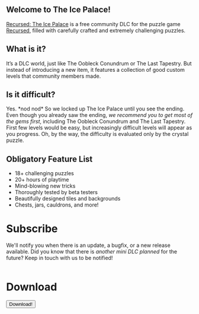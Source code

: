 
<img width={400} height={300} />

## Welcome to The Ice Palace!

[Recursed: The Ice Palace](https://the-ice-palace.github.io) is a free
community DLC for the puzzle game [Recursed](https://store.steampowered.com/app/497780/Recursed/),
filled with carefully crafted and extremely challenging puzzles.

## What is it?
It’s a DLC world, just like The Oobleck Conundrum or The Last Tapestry.
But instead of introducing a new item, it features a collection of good custom levels
that community members made.

## Is it difficult?
Yes. \*nod nod\* So we locked up The Ice Palace until you see the ending.
Even though you already saw the ending, *we recommend you to get most of the gems first*,
including The Oobleck Conundrum and The Last Tapestry.
First few levels would be easy, but increasingly difficult levels will appear as you progress.
Oh, by the way, the difficulty is evaluated only by the crystal puzzle.

## Obligatory Feature List

- 18+ challenging puzzles
- 20+ hours of playtime
- Mind-blowing new tricks
- Thoroughly tested by beta testers
- Beautifully designed tiles and backgrounds
- Chests, jars, cauldrons, and more!

# Subscribe

We'll notify you when there is an update, a bugfix, or a new release available.
Did you know that there is *another mini DLC planned* for the future?
Keep in touch with us to be notified!

<img width={400} height={100} />

# Download

<Button centered>Download!</Button>

<style jsx>{`
  img {
    display: block;
    margin-left: auto;
    margin-right: auto;
  }
`}</style>

